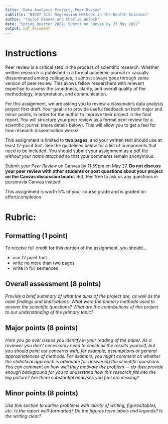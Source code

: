 ```yaml
---
title: 'Data Analysis Project, Peer Review'
subtitle: "BIOST 311: Regression Methods in the Health Sciences"
author: "Taylor Okonek and Charlie Wolock"
date: "Spring Quarter 2022; Submit on Canvas by 27 May 2022"
output: pdf_document
---
```


# Instructions

Peer review is a critical step in the process of scientific research. Whether written research is published in a formal academic journal or casually disseminated among colleagues, it almost always goes through some version of peer review. This allows fellow researchers with relevant expertise to assess the soundness, clarity, and overall quality of the methodology, interpretation, and communication. 

For this assignment, we are asking you to review a classmate's data analysis project first draft. Your goal is to provide useful feedback on both major and minor points, in order for the author to improve their project in the final report. You will structure your peer review as a formal peer review for a scientific journal (more details below). This will allow you to get a feel for how research dissemination works!

This assignment is limited to **two pages**, and your written text should use at least 12-point font. See the guidelines below for a list of components that need to be included. You should submit your assignment as a pdf file *without your name attached* so that your comments remain anonymous.

Submit your *Peer Review* on Canvas by 11:59pm on May 27. **Do not discuss your peer review with other students or post questions about your project on the Canvas discussion board.** But, feel free to ask us any questions in person/via Canvas instead!
 
This assignment is worth 5% of your course grade and is graded on effort/completion. 

# Rubric:

## Formatting (1 point)

To receive full credit for this portion of the assignment, you should...

- use 12 point font
- write no more than two pages
- write in full sentences

## Overall assessment (8 points)

*Provide a brief summary of what the aims of the project are, as well as the main findings and implications. What were the primary methods used to answer the scientific questions? What are the contributions of this project to our understanding of the primary topic?*

## Major points (8 points)

*Here you go over issues you identify in your reading of the paper. As a reviewer you don’t necessarily need to check all the results yourself, but you should point out concerns with, for example, assumptions or general appropriateness of methods. For example, you might comment on whether the statistical approach is adequate for answering the scientific questions. You can comment on how well they motivate the problem --- do they provide enough background for you to understand how this research fits into the big picture? Are there substantial analyses you feel are missing?* 

## Minor points (8 points)

*Use this section to outline problems with clarity of writing, figures/tables, etc. Is the report well-formatted? Do the figures have labels and legends? Is the writing clear?*